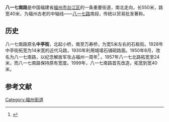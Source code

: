 '''八一七南路'''是中国福建省[[福州市|福州市]][[台江区|台江区]]的一条重要街道，南北走向，长550米，路宽40米，为福州古老的中轴线——[[八一七路|八一七路]]南段，传统以贸易批发著称。

== 历史 ==
八一七南路原名'''中亭街'''，北起小桥，南至万寿桥，为宽5米左右的石板街。1928年中亭街拓宽为14米宽的近代马路，1930年利用城墙石铺砌路面。1950年8月，改名为八一七南路，以纪念解放军攻占福州一周年<ref>{{Cite web |url=http://www.fjsq.gov.cn/showtext.asp?ToBook=8&index=29 |title=城乡建设志 |access-date=2009-10-31 |archive-url=https://web.archive.org/web/20160304191934/http://www.fjsq.gov.cn/showtext.asp?ToBook=8&index=29 |archive-date=2016-03-04 |dead-url=yes }}</ref> 。1957年八一七北路拓宽至24米，而八一七南路保持原有宽度。1999年，八一七南路首先改造，拓宽到宽40米。

==参考文献==
<div class="references-small">
<references />
</div>


[[Category:福州街道|Category:福州街道]]